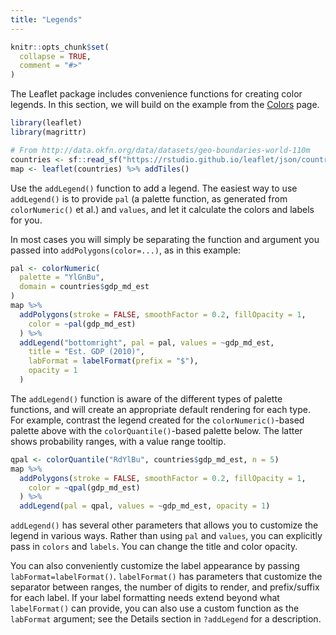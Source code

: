 ```yaml
---
title: "Legends"
---
```


```r
knitr::opts_chunk$set(
  collapse = TRUE,
  comment = "#>"
)
```


The Leaflet package includes convenience functions for creating color legends. In this section, we will build on the example from the [Colors](colors.html) page.

```r
library(leaflet)
library(magrittr)
```

```r
# From http://data.okfn.org/data/datasets/geo-boundaries-world-110m
countries <- sf::read_sf("https://rstudio.github.io/leaflet/json/countries.geojson")
map <- leaflet(countries) %>% addTiles()
```

Use the `addLegend()` function to add a legend. The easiest way to use `addLegend()` is to provide `pal` (a palette function, as generated from `colorNumeric()` et al.) and `values`, and let it calculate the colors and labels for you.

In most cases you will simply be separating the function and argument you passed into `addPolygons(color=...)`, as in this example:

```r
pal <- colorNumeric(
  palette = "YlGnBu",
  domain = countries$gdp_md_est
)
map %>%
  addPolygons(stroke = FALSE, smoothFactor = 0.2, fillOpacity = 1,
    color = ~pal(gdp_md_est)
  ) %>%
  addLegend("bottomright", pal = pal, values = ~gdp_md_est,
    title = "Est. GDP (2010)",
    labFormat = labelFormat(prefix = "$"),
    opacity = 1
  )
```

The `addLegend()` function is aware of the different types of palette functions, and will create an appropriate default rendering for each type. For example, contrast the legend created for the `colorNumeric()`-based palette above with the `colorQuantile()`-based palette below. The latter shows probability ranges, with a value range tooltip.

```r
qpal <- colorQuantile("RdYlBu", countries$gdp_md_est, n = 5)
map %>%
  addPolygons(stroke = FALSE, smoothFactor = 0.2, fillOpacity = 1,
    color = ~qpal(gdp_md_est)
  ) %>%
  addLegend(pal = qpal, values = ~gdp_md_est, opacity = 1)
```

`addLegend()` has several other parameters that allows you to customize the legend in various ways. Rather than using `pal` and `values`, you can explicitly pass in `colors` and `labels`. You can change the title and color opacity.

You can also conveniently customize the label appearance by passing `labFormat=labelFormat()`. `labelFormat()` has parameters that customize the separator between ranges, the number of digits to render, and prefix/suffix for each label. If your label formatting needs extend beyond what `labelFormat()` can provide, you can also use a custom function as the `labFormat` argument; see the Details section in `?addLegend` for a description.
